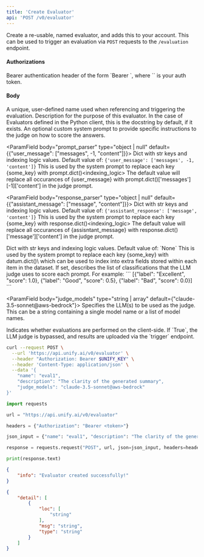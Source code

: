 ```yaml
---
title: 'Create Evaluator'
api: 'POST /v0/evaluator'
---
```

Create a re-usable, named evaluator, and adds this to your account. This can be used
to trigger an evaluation via `POST` requests to the `/evaluation` endpoint.

#### Authorizations

<ParamField header="Authorization" type="string" required="true">
  Bearer authentication header of the form `Bearer <token>`, where `<token>` is your auth token.
</ParamField>

#### Body

<ParamField body="name" type="string" required="true">
A unique, user-defined name used when referencing and triggering the evaluation.
</ParamField>

<ParamField body="description" type="string | null" >
Description for the purpose of this evaluator. In the case of Evaluators defined in the Python client, this is the docstring by default, if it exists.
</ParamField>

<ParamField body="judge_prompt" type="string | any | null" >
An optional custom system prompt to provide specific instructions to the judge on how to score the answers.
</ParamField>

<ParamField body="prompt_parser" type="object | null"  default={{"user_message": ["messages", -1, "content"]}}>
Dict with str  keys and indexing logic values. Default value of: `{'user_message': ['messages', -1, 'content']}` This is used by the system prompt to replace each key {some_key} with prompt.dict()\<indexing_logic\> The default value will replace all occurances of {user_message} with prompt.dict()['messages'][-1]['content'] in the judge prompt.
</ParamField>

<ParamField body="response_parser" type="object | null"  default={{"assistant_message": ["message", "content"]}}>
Dict with str  keys and indexing logic values. Default value of: `{'assistant_response': ['message', 'content']}` This is used by the system prompt to replace each key {some_key} with response.dict()\<indexing_logic\> The default value will replace all occurances of {assisntant_message} with response.dict()['message']['content'] in the judge prompt.
</ParamField>

<ParamField body="extra_parser" type="object | null" >
Dict with str  keys and indexing logic values. Default value of: `None` This is used by the system prompt to replace each key {some_key} with datum.dict()\<indexing_logic\> which can be used to index into extra fields stored within each item in the dataset.
</ParamField>

<ParamField body="class_config" type="array | null" >
If set, describes the list of classifications that the LLM judge uses to
            score each prompt. For example:
```
[{"label": "Excellent", "score": 1.0},
{"label": "Good", "score": 0.5},
{"label": "Bad", "score": 0.0}]
```

</ParamField>

<ParamField body="judge_models" type="string | array"  default={"claude-3.5-sonnet@aws-bedrock"}>
Specifies the LLM(s) to be used as the judge. This can be a string containing a single model name or a list of model names.
</ParamField>

<ParamField body="client_side" type="boolean"  default={false}>
Indicates whether evaluations are performed on the client-side. If `True`, the LLM judge is bypassed, and results are uploaded via the `trigger` endpoint.
</ParamField>

<RequestExample>

```bash cURL
curl --request POST \
  --url 'https://api.unify.ai/v0/evaluator' \
  --header "Authorization: Bearer $UNIFY_KEY" \
  --header 'Content-Type: application/json' \
  --data '{
    "name": "eval1",
    "description": "The clarity of the generated summary",
    "judge_models": "claude-3.5-sonnet@aws-bedrock"
}'
```

```python Python
import requests

url = "https://api.unify.ai/v0/evaluator"

headers = {"Authorization": "Bearer <token>"}

json_input = {"name": "eval1", "description": "The clarity of the generated summary", "judge_models": "claude-3.5-sonnet@aws-bedrock"}

response = requests.request("POST", url, json=json_input, headers=headers)

print(response.text)
```

</RequestExample>
<ResponseExample>

```json 200
{
    "info": "Evaluator created successfully!"
}
```

```json 422
{
    "detail": [
        {
            "loc": [
                "string"
            ],
            "msg": "string",
            "type": "string"
        }
    ]
}
```

</ResponseExample>
